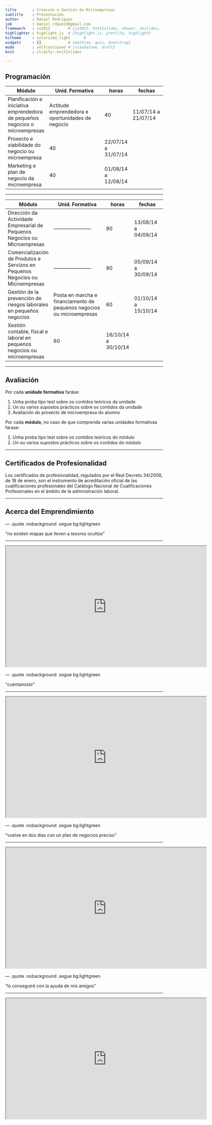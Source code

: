 ```yaml
---
title       : Creación e Xestión de Microempresas
subtitle    : Presentación
author      : Daniel Rodríguez
job         : daniel.rdguezd@gmail.com
framework   : io2012        # {io2012, html5slides, shower, dzslides, ...}
highlighter : highlight.js  # {highlight.js, prettify, highlight}
hitheme     : solarized_light      # 
widgets     : []            # {mathjax, quiz, bootstrap}
mode        : selfcontained # {standalone, draft}
knit        : slidify::knit2slides

---
```


## Programación

Módulo    | Unid. Formativa                       | horas |   fechas
----------|---------------------------------------|-------|--------------------
Planificación e iniciativa emprendedora de pequeños negocios o microempresas |Actitude emprendedora e oportunidades de negocio  |   40  | 11/07/14 a 21/07/14
 | Proxecto e viabilidade do negocio ou microempresa |   40  | 22/07/14 a 31/07/14
 | Marketing e plan de negocio da microempresa       |   40  | 01/08/14 a 12/08/14

---

Módulo    | Unid. Formativa                       | horas |   fechas
----------|---------------------------------------|-------|--------------------   
Dirección da Actividade Empresarial de Pequenos Negocios ou Microempresas     | ----------------------- | 90 | 13/08/14 a 04/09/14
Comercialización de Produtos e Servizos en Pequenos Negocios ou Microempresas | ----------------------- | 90 | 05/09/14 a 30/09/14
Gestión de la prevención de riesgos laborales en pequeños negocios |Posta en marcha e financiamento de pequenos negocios ou microempresas         | 60 | 01/10/14 a 15/10/14
  |Xestión contable, fiscal e laboral en pequenos negocios ou microempresas      | 60 | 16/10/14 a 30/10/14


---

## Avaliación

Por cada **unidade formativa** faráse:

1. Unha proba tipo test sobre os contidos teóricos da unidade
2. Un ou varios supostos prácticos sobre os contidos da unidade
3. Avaliación do proxecto de microempresa do alumno

Por cada **módulo**, no caso de que comprenda varias unidades formativas farase:

1. Unha proba tipo test sobre os contidos teóricos do módulo 
2. Un ou varios supostos prácticos sobre os contidos do módulo

---

## Certificados de Profesionalidad

Los certificados de profesionalidad, regulados por el Real Decreto 34/2008, de 18 de enero,  son el instrumento de acreditación oficial de las cualificaciones profesionales del Catálogo Nacional de Cualificaciones Profesionales en el ámbito de la administración laboral.


---

## Acerca del Emprendimiento

--- .quote .nobackground .segue bg:lightgreen

<q>no existen mapas que lleven a tesoros ocultos</q>

---

<iframe src="https://docs.google.com/file/d/0ByIfQVyqvk-mVS0zblRDY3RrRm8/preview" width="640" height="385"></iframe>

--- .quote .nobackground .segue bg:lightgreen 

<q>cuéntanoslo</q>

---

<iframe src="https://docs.google.com/file/d/0ByIfQVyqvk-meWs4Rkt0TkNZUGs/preview" width="640" height="385"></iframe>

--- .quote .nobackground .segue bg:lightgreen 

<q>vuelve en dos días con un plan de negocios preciso</q>

---

<iframe src="https://docs.google.com/file/d/0ByIfQVyqvk-mcHlHUEYydlVmT1E/preview" width="640" height="385"></iframe>

--- .quote .nobackground .segue bg:lightgreen

<q>lo conseguiré con la ayuda de mis amigos</q>

---

<iframe src="https://docs.google.com/file/d/0ByIfQVyqvk-mUGk3eFFZQnQ4Q28/preview" width="640" height="385"></iframe>












